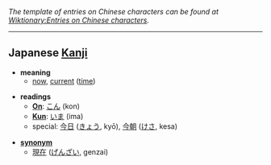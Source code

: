 ''The template of entries on Chinese characters can be found at [[Wiktionary:Entries on Chinese characters]].''
----

== Japanese [[Kanji]] ==

*'''meaning'''
** [[now]], [[current]] ([[time]])

*'''readings'''
**'''[[On]]''': [[こん]] (kon)
**'''[[Kun]]''': [[いま]] (ima)
**special: [[今日]] ([[きょう]], kyō), [[今朝]] ([[けさ]], kesa)
<!-- Request for Confirmation: Is the "special" reading Nanori in this case? [[User:Emperorbma|Emperorbma]] -->

*'''[[synonym]]'''
**[[現在]] ([[げんざい]], genzai)
